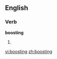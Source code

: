 ==English==

===Verb===
'''boosting'''

# {{present participle of|[[boost]]}}

[[vi:boosting]]
[[zh:boosting]]